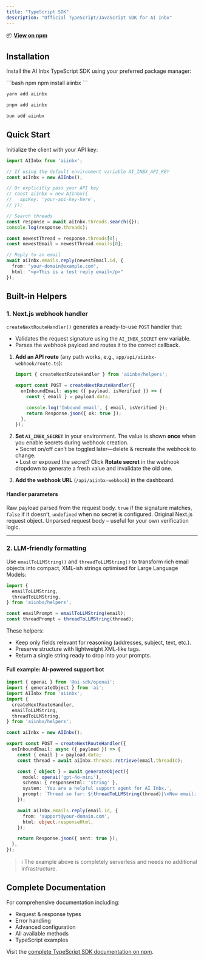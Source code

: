 ```yaml
---
title: "TypeScript SDK"
description: "Official TypeScript/JavaScript SDK for AI Inbx"
---
```


📦 **[View on npm](https://www.npmjs.com/package/aiinbx)**

## Installation

Install the AI Inbx TypeScript SDK using your preferred package manager:

<CodeGroup>
```bash npm
npm install aiinbx
```

```bash yarn
yarn add aiinbx
```

```bash pnpm
pnpm add aiinbx
```

```bash bun
bun add aiinbx
```
</CodeGroup>

## Quick Start

Initialize the client with your API key:

```typescript
import AIInbx from 'aiinbx';

// If using the default environment variable AI_INBX_API_KEY
const aiInbx = new AIInbx();

// Or explicitly pass your API key
// const aiInbx = new AIInbx({
//   apiKey: 'your-api-key-here',
// });

// Search threads
const response = await aiInbx.threads.search({});
console.log(response.threads);

const newestThread = response.threads[0];
const newestEmail = newestThread.emails[0];

// Reply to an email
await aiInbx.emails.reply(newestEmail.id, {
  from: "your-domain@example.com",
  html: "<p>This is a test reply email</p>"
});
```

## Built-in Helpers

### 1. Next.js webhook handler

`createNextRouteHandler()` generates a ready-to-use `POST` handler that:

- Validates the request signature using the `AI_INBX_SECRET` env variable.
- Parses the webhook payload and routes it to the correct callback.

<Steps>

1. **Add an API route** (any path works, e.g., `app/api/aiinbx-webhook/route.ts`):
   ```typescript
   import { createNextRouteHandler } from 'aiinbx/helpers';

   export const POST = createNextRouteHandler({
     onInboundEmail: async ({ payload, isVerified }) => {
       const { email } = payload.data;

       console.log('Inbound email', { email, isVerified });
       return Response.json({ ok: true });
     },
   });
   ```

2. **Set `AI_INBX_SECRET`** in your environment. The value is shown **once** when you enable secrets during webhook creation.  
   • Secret on/off can’t be toggled later—delete & recreate the webhook to change.  
   • Lost or exposed the secret? Click **Rotate secret** in the webhook dropdown to generate a fresh value and invalidate the old one.

3. **Add the webhook URL** (`/api/aiinbx-webhook`) in the dashboard.

</Steps>

#### Handler parameters

<ParamField name="payload" type="WebhookDataBase">Raw payload parsed from the request body.</ParamField>
<ParamField name="isVerified" type="boolean | undefined">`true` if the signature matches, `false` if it doesn’t, `undefined` when no secret is configured.</ParamField>
<ParamField name="request" type="NextRequest">Original Next.js request object.</ParamField>
<ParamField name="rawBody" type="string">Unparsed request body – useful for your own verification logic.</ParamField>

---

### 2. LLM-friendly formatting

Use `emailToLLMString()` and `threadToLLMString()` to transform rich email objects into compact, XML-ish strings optimised for Large Language Models:

```typescript
import {
  emailToLLMString,
  threadToLLMString,
} from 'aiinbx/helpers';

const emailPrompt = emailToLLMString(email);
const threadPrompt = threadToLLMString(thread);
```

These helpers:

- Keep only fields relevant for reasoning (addresses, subject, text, etc.).
- Preserve structure with lightweight XML-like tags.
- Return a single string ready to drop into your prompts.

#### Full example: AI-powered support bot

```typescript title="app/api/aiinbx-webhook/route.ts"
import { openai } from '@ai-sdk/openai';
import { generateObject } from 'ai';
import AIInbx from 'aiinbx';
import {
  createNextRouteHandler,
  emailToLLMString,
  threadToLLMString,
} from 'aiinbx/helpers';

const aiInbx = new AIInbx();

export const POST = createNextRouteHandler({
  onInboundEmail: async ({ payload }) => {
    const { email } = payload.data;
    const thread = await aiInbx.threads.retrieve(email.threadId);

    const { object } = await generateObject({
      model: openai('gpt-4o-mini'),
      schema: { responseHtml: 'string' },
      system: 'You are a helpful support agent for AI Inbx.',
      prompt: `Thread so far: ${threadToLLMString(thread)}\nNew email: ${emailToLLMString(email)}`,
    });

    await aiInbx.emails.reply(email.id, {
      from: 'support@your-domain.com',
      html: object.responseHtml,
    });

    return Response.json({ sent: true });
  },
});
```

> ℹ️ The example above is completely serverless and needs no additional infrastructure.

## Complete Documentation

For comprehensive documentation including:
- Request & response types
- Error handling
- Advanced configuration
- All available methods
- TypeScript examples

Visit the [complete TypeScript SDK documentation on npm](https://www.npmjs.com/package/aiinbx). 